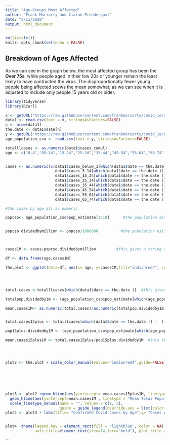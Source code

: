 ```yaml
---
title: "Age-Groups Most Affected"
author: "Frank Moriarty and Ciaran Prendergast"
date: "5/11/2020"
output: html_document
---
```



```r
rm(list=ls())
knitr::opts_chunk$set(echo = FALSE)
```


## Breakdown of Ages Affected

As we can see in the graph below, the most affected group has been the **Over 75s**, while people aged in their low 20s or younger remain the least likely to have contracted the virus. The disproportionatly fewer young people being affected scews the mean somewhat; as we can see when it is adjusted to include only people 15 years old or older.



```r
library(tidyverse)
library(RCurl)

x <- getURL("https://raw.githubusercontent.com/frankmoriarty/covid_ie/master/doh_covid_ie_cases_analysis.csv")
data1 <- read.csv(text = x, stringsAsFactors=FALSE)
n <- nrow(data1)
the.date <- data1$date[n]
y <- getURL("https://raw.githubusercontent.com/frankmoriarty/covid_ie/master/age_population_cso_2019.csv")
age_population_cso <- read.csv(text = y, stringsAsFactors=FALSE)

totalllcases <- as.numeric(data1$cases_cumul)
age <- c("0-4","05-14","15-24","25-34","35-44","45-54","55-64","65-74", "75-84", "85+")


cases <- as.numeric(c(data1$cases_below_1[which(data1$date == the.date )] + data1$cases_1_4[which(data1$date == the.date )],
                      data1$cases_5_14[which(data1$date == the.date )],
                      data1$cases_15_24[which(data1$date == the.date )],
                      data1$cases_25_34[which(data1$date == the.date )],
                      data1$cases_35_44[which(data1$date == the.date )],
                      data1$cases_45_54[which(data1$date == the.date )],
                      data1$cases_55_64[which(data1$date == the.date )],
                      data1$cases_65_74[which(data1$date == the.date )], data1$cases_75_84[which(data1$date == the.date)], data1$cases_85_plus[which(data1$date == the.date)]))

#the cases by age all as numeric

popcso<- age_population_cso$pop_estimate[1:10]      #the population estimates  


popcso.dividedbymillion <- popcso/1000000          #the population estimates divided by million as per formula in notebook



cases1M <- cases/popcso.dividedbymillion         #this gives a string of the cases per one million by age

df <- data.frame(age,cases1M)

the.plot <- ggplot(data=df, aes(x= age, y=cases1M,fill="indianred4", color="indianred4")) + geom_bar(stat='identity') 




total.cases <-totalllcases[which(data1$date == the.date )]  #this gives the total cases on the date

totalpop.dividedby1m <- (age_population_cso$pop_estimate[which(age_population_cso$age_group=='cases_all_ages')])/1000000

mean.cases1M<- as.numeric(total.cases)/as.numeric(totalpop.dividedby1m)   #this is population mean for average abline


total.cases15plus <- totalllcases[which(data1$date == the.date )] -  ((data1$cases_below_1[which(data1$date == the.date )] + data1$cases_1_4[which(data1$date == the.date )]+               data1$cases_5_14[which(data1$date == the.date )])) #this gave the total amount of cases 15 plus

pop15plus.dividedby1M <- (age_population_cso$pop_estimate[which(age_population_cso$age_group=='cases_age_15_plus')])/1000000    #this was the population 15 plus divided by 1 million as per formula in notebook

mean.cases15plus1M <- total.cases15plus/pop15plus.dividedby1M  #this shows the total cases 15 plus per 1 million people




plot2 <- the.plot + scale_color_manual(values="indianred4",guide=FALSE)+scale_fill_manual(values="indianred4", guide=FALSE)






plot3 <- plot2 +geom_hline(aes(yintercept= mean.cases15plus1M, linetype = "Mean 15-plus"), colour= "green", size=1.25) +
  geom_hline(aes(yintercept=mean.cases1M , linetype = "Mean Total Population"), colour= "yellow", size=1.25) +
  scale_linetype_manual(name = "", values = c(2, 2), 
                        guide = guide_legend(override.aes = list(color = c("green", "yellow"))))
plot4 <- plot3 + labs(title= "Confirmed Covid Cases by Age",y= "Cases per Million", x = "Age-groups (Yr)")


plot4 +theme(legend.key = element_rect(fill = "lightblue", color = NA), axis.text=element_text(size=8, face = "bold"),
             axis.title=element_text(size=14,face="bold"), plot.title = element_text(size=16, face = "bold"))

```





```

